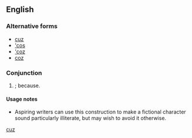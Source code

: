 ==English==

===Alternative forms===
* [[cuz]]
* [['cos]]
* [['coz]]
* [[coz]]

===Conjunction===
{{en-con}}

# {{slang|US}} {{eye dialect of|'cause|nodot=1}}; because.

====Usage notes====
* Aspiring writers can use this construction to make a fictional character sound particularly illiterate, but may wish to avoid it otherwise.

[[Category:English terms spelled with '|cuz]]